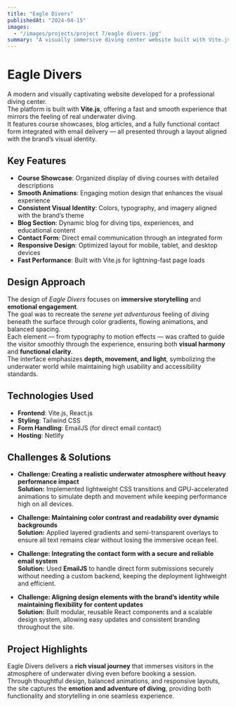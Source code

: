 ```yaml
---
title: "Eagle Divers"
publishedAt: "2024-04-15"
images:
  - "/images/projects/project 7/eagle divers.jpg"
summary: "A visually immersive diving center website built with Vite.js, designed to reflect the real diving experience through stunning visuals, smooth animations, and a seamless user interface."
---
```


# Eagle Divers

A modern and visually captivating website developed for a professional diving center.  
The platform is built with **Vite.js**, offering a fast and smooth experience that mirrors the feeling of real underwater diving.  
It features course showcases, blog articles, and a fully functional contact form integrated with email delivery — all presented through a layout aligned with the brand’s visual identity.

## Key Features

- **Course Showcase**: Organized display of diving courses with detailed descriptions  
- **Smooth Animations**: Engaging motion design that enhances the visual experience  
- **Consistent Visual Identity**: Colors, typography, and imagery aligned with the brand’s theme  
- **Blog Section**: Dynamic blog for diving tips, experiences, and educational content  
- **Contact Form**: Direct email communication through an integrated form  
- **Responsive Design**: Optimized layout for mobile, tablet, and desktop devices  
- **Fast Performance**: Built with Vite.js for lightning-fast page loads  

## Design Approach

The design of *Eagle Divers* focuses on **immersive storytelling** and **emotional engagement**.  
The goal was to recreate the *serene yet adventurous* feeling of diving beneath the surface through color gradients, flowing animations, and balanced spacing.  
Each element — from typography to motion effects — was crafted to guide the visitor smoothly through the experience, ensuring both **visual harmony** and **functional clarity**.  
The interface emphasizes **depth, movement, and light**, symbolizing the underwater world while maintaining high usability and accessibility standards.

## Technologies Used

- **Frontend**: Vite.js, React.js  
- **Styling**: Tailwind CSS  
- **Form Handling**: EmailJS (for direct email contact)  
- **Hosting**: Netlify  

## Challenges & Solutions

- **Challenge: Creating a realistic underwater atmosphere without heavy performance impact**  
  **Solution:** Implemented lightweight CSS transitions and GPU-accelerated animations to simulate depth and movement while keeping performance high on all devices.  

- **Challenge: Maintaining color contrast and readability over dynamic backgrounds**  
  **Solution:** Applied layered gradients and semi-transparent overlays to ensure all text remains clear without losing the immersive ocean feel.  

- **Challenge: Integrating the contact form with a secure and reliable email system**  
  **Solution:** Used **EmailJS** to handle direct form submissions securely without needing a custom backend, keeping the deployment lightweight and efficient.  

- **Challenge: Aligning design elements with the brand’s identity while maintaining flexibility for content updates**  
  **Solution:** Built modular, reusable React components and a scalable design system, allowing easy updates and consistent branding throughout the site.  

## Project Highlights

Eagle Divers delivers a **rich visual journey** that immerses visitors in the atmosphere of underwater diving even before booking a session.  
Through thoughtful design, balanced animations, and responsive layouts, the site captures the **emotion and adventure of diving**, providing both functionality and storytelling in one seamless experience.
